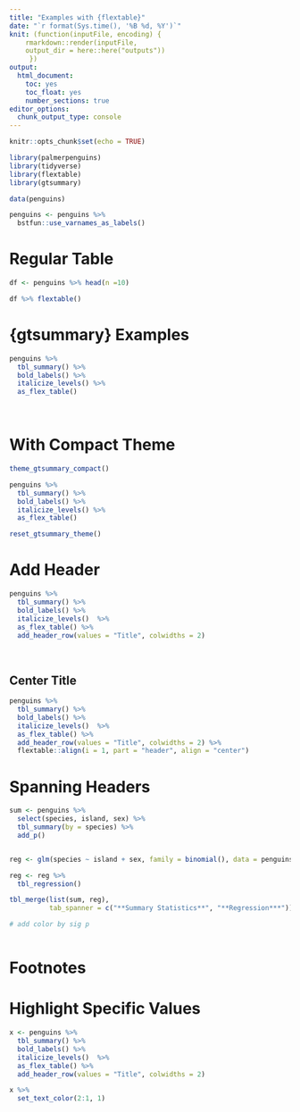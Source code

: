 ```yaml
---
title: "Examples with {flextable}"
date: "`r format(Sys.time(), '%B %d, %Y')`"
knit: (function(inputFile, encoding) {
    rmarkdown::render(inputFile, 
    output_dir = here::here("outputs"))
     })
output:
  html_document:
    toc: yes
    toc_float: yes
    number_sections: true
editor_options: 
  chunk_output_type: console
---
```


```r
knitr::opts_chunk$set(echo = TRUE)

library(palmerpenguins)
library(tidyverse)
library(flextable)
library(gtsummary)

data(penguins)

penguins <- penguins %>%
  bstfun::use_varnames_as_labels()

```

# Regular Table

```r
df <- penguins %>% head(n =10)

df %>% flextable()


```



# {gtsummary} Examples

```r

penguins %>% 
  tbl_summary() %>%
  bold_labels() %>%
  italicize_levels() %>%
  as_flex_table()
```

<br>


# With Compact Theme

```r
theme_gtsummary_compact()

penguins %>% 
  tbl_summary() %>%
  bold_labels() %>%
  italicize_levels() %>%
  as_flex_table()

reset_gtsummary_theme()
```

# Add Header

```r
penguins %>% 
  tbl_summary() %>%
  bold_labels() %>%
  italicize_levels()  %>%
  as_flex_table() %>%
  add_header_row(values = "Title", colwidths = 2)

```

<br>

## Center Title 

```r
penguins %>% 
  tbl_summary() %>%
  bold_labels() %>%
  italicize_levels()  %>%
  as_flex_table() %>%
  add_header_row(values = "Title", colwidths = 2) %>%
  flextable::align(i = 1, part = "header", align = "center")

```

# Spanning Headers

```r

sum <- penguins %>%
  select(species, island, sex) %>%
  tbl_summary(by = species) %>%
  add_p()


reg <- glm(species ~ island + sex, family = binomial(), data = penguins)

reg <- reg %>%
  tbl_regression()

tbl_merge(list(sum, reg),
          tab_spanner = c("**Summary Statistics**", "**Regression***")) %>% as_gt()

# add color by sig p



```




# Footnotes 


# Highlight Specific Values

```r
x <- penguins %>% 
  tbl_summary() %>%
  bold_labels() %>%
  italicize_levels()  %>%
  as_flex_table() %>%
  add_header_row(values = "Title", colwidths = 2)
```


```r
x %>%
  set_text_color(2:1, 1)
```

